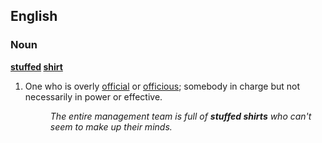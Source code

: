 ==English==
===Noun===
'''[[stuffed]] [[shirt]]'''
#{{idiom}} One who is overly [[official]] or [[officious]]; somebody in charge but not necessarily in power or effective.
#:''The entire management team is full of '''stuffed shirts''' who can't seem to make up their minds.''